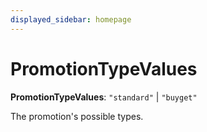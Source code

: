 ```yaml
---
displayed_sidebar: homepage
---
```



# PromotionTypeValues

 **PromotionTypeValues**: `"standard"` \| `"buyget"`

The promotion's possible types.
